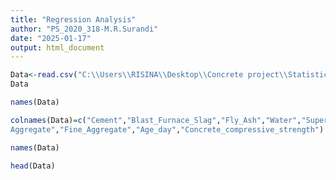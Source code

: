 ```yaml
---
title: "Regression Analysis"
author: "PS_2020_318-M.R.Surandi"
date: "2025-01-17"
output: html_document
---
```


```r
Data<-read.csv("C:\\Users\\RISINA\\Desktop\\Concrete project\\Statistical_Modeling\\Concrete_Data.csv")
Data
```

```r
names(Data)
```

```r
colnames(Data)=c("Cement","Blast_Furnace_Slag","Fly_Ash","Water","Superplasticizer","Coarse_
Aggregate","Fine_Aggregate","Age_day","Concrete_compressive_strength")
```

```r
names(Data)
```
```r
head(Data)
```

